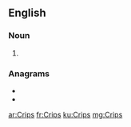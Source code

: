 {{also|crips}}
==English==

===Noun===
{{head|en|noun plural form}}

# {{plural of|Crip|lang=en}}

===Anagrams===
* {{l|en|crisp}}
* {{l|en|scrip}}

[[ar:Crips]]
[[fr:Crips]]
[[ku:Crips]]
[[mg:Crips]]